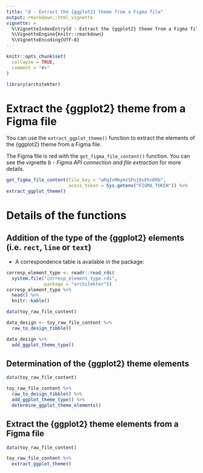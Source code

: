 ```yaml
---
title: "d - Extract the {ggplot2} theme from a Figma file"
output: rmarkdown::html_vignette
vignette: >
  %\VignetteIndexEntry{d - Extract the {ggplot2} theme from a Figma file}
  %\VignetteEngine{knitr::rmarkdown}
  %\VignetteEncoding{UTF-8}
---
```


```r
knitr::opts_chunk$set(
  collapse = TRUE,
  comment = "#>"
)
```

```r
library(architekter)
```

<!-- WARNING - This vignette is generated by {fusen} from /dev/flat_figma_ggplot_correspondance.Rmd: do not edit by hand -->

<!--
 You need to run the 'description' chunk in the '0-dev_history.Rmd' file before continuing your code there.
-->


# Extract the {ggplot2} theme from a Figma file

You can use the `extract_ggplot_theme()` function to extract the elements of the {ggplot2} theme from a Figma file.

The Figma file is red with the `get_figma_file_content()` function. You can see the vignette _b - Figma API connection and file extraction_ for more details.


```r
get_figma_file_content(file_key = "wRqIvMmymzSPuj0sEhnORb",
                       acess_token = Sys.getenv("FIGMA_TOKEN")) %>% 
extract_ggplot_theme()
```

# Details of the functions

## Addition of the type of the {ggplot2} elements (i.e. `rect`, `line` or `text`)

- A correspondence table is available in the package:

```r
corresp_element_type <- readr::read_rds(
  system.file("corresp_element_type.rds",
              package = "architekter"))
corresp_element_type %>% 
  head() %>% 
  knitr::kable()
```

```r
data(toy_raw_file_content)

data_design <- toy_raw_file_content %>% 
  raw_to_design_tibble()

data_design %>% 
  add_ggplot_theme_type()
```

## Determination of the {ggplot2} theme elements

  

```r
data(toy_raw_file_content)

toy_raw_file_content %>% 
  raw_to_design_tibble() %>% 
  add_ggplot_theme_type() %>% 
  determine_ggplot_theme_elements()
```

  

## Extract the {ggplot2} theme elements from a Figma file

  

```r
data(toy_raw_file_content)

toy_raw_file_content %>% 
  extract_ggplot_theme()
```

  

  


